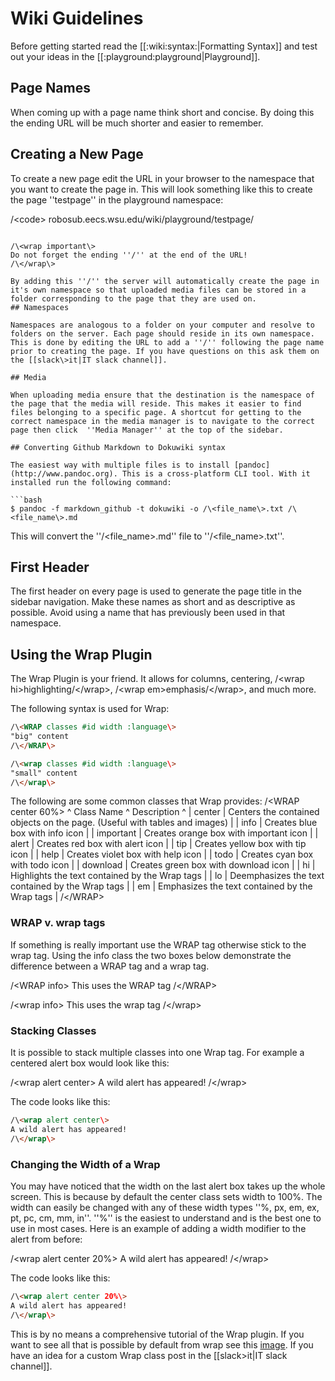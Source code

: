# Wiki Guidelines

Before getting started read the [[:wiki:syntax:|Formatting Syntax]] and test out your ideas in the [[:playground:playground|Playground]].
## Page Names

When coming up with a page name think short and concise. By doing this the ending URL will be much shorter and easier to remember.

## Creating a New Page

To create a new page edit the URL in your browser to the namespace that you want to create the page in. This will look something like this to create the page ''testpage'' in the playground namespace:

/\<code\>
robosub.eecs.wsu.edu/wiki/playground/testpage/
```

/\<wrap important\>
Do not forget the ending ''/'' at the end of the URL!
/\</wrap\>

By adding this ''/'' the server will automatically create the page in it's own namespace so that uploaded media files can be stored in a folder corresponding to the page that they are used on.
## Namespaces

Namespaces are analogous to a folder on your computer and resolve to folders on the server. Each page should reside in its own namespace. This is done by editing the URL to add a ''/'' following the page name prior to creating the page. If you have questions on this ask them on the [[slack\>it|IT slack channel]].

## Media

When uploading media ensure that the destination is the namespace of the page that the media will reside. This makes it easier to find files belonging to a specific page. A shortcut for getting to the correct namespace in the media manager is to navigate to the correct page then click  ''Media Manager'' at the top of the sidebar.

## Converting Github Markdown to Dokuwiki syntax

The easiest way with multiple files is to install [pandoc](http://www.pandoc.org). This is a cross-platform CLI tool. With it installed run the following command:

```bash
$ pandoc -f markdown_github -t dokuwiki -o /\<file_name\>.txt /\<file_name\>.md
```

This will convert the ''/\<file_name\>.md'' file to ''/\<file_name\>.txt''.

## First Header

The first header on every page is used to generate the page title in the sidebar navigation. Make these names as short and as descriptive as possible. Avoid using a name that has previously been used in that namespace.

## Using the Wrap Plugin
The Wrap Plugin is your friend. It allows for columns, centering, /\<wrap hi\>highlighting/\</wrap\>, /\<wrap em\>emphasis/\</wrap\>, and much more.

The following syntax is used for Wrap:

```html
/\<WRAP classes #id width :language\>
"big" content
/\</WRAP\>

/\<wrap classes #id width :language\>
"small" content
/\</wrap\>
```

The following are some common classes that Wrap provides:
/\<WRAP center 60%\>
^ Class Name  ^ Description                                                                 ^
| center      | Centers the contained objects on the page. (Useful with tables and images)  |
| info        | Creates blue box with info icon                                             |
| important   | Creates orange box with important icon                                      |
| alert       | Creates red box with alert icon                                             |
| tip         | Creates yellow box with tip icon                                            |
| help        | Creates violet box with help icon                                           |
| todo        | Creates cyan box with todo icon                                             |
| download    | Creates green box with download icon                                        |
| hi          | Highlights the text contained by the Wrap tags                              |
| lo          | Deemphasizes the text contained by the Wrap tags                            |
| em          | Emphasizes the text contained by the Wrap tags                              |
/\</WRAP\>

### WRAP v. wrap tags

If something is really important use the WRAP tag otherwise stick to the wrap tag. Using the info class the two boxes below demonstrate the difference between a WRAP tag and a wrap tag.

/\<WRAP info\>
This uses the WRAP tag
/\</WRAP\>

/\<wrap info\>
This uses the wrap tag
/\</wrap\>

### Stacking Classes

It is possible to stack multiple classes into one Wrap tag. For example a centered alert box would look like this:

/\<wrap alert center\>
A wild alert has appeared!
/\</wrap\>

The code looks like this:

```html
/\<wrap alert center\>
A wild alert has appeared!
/\</wrap\>
```

### Changing the Width of a Wrap

You may have noticed that the width on the last alert box takes up the whole screen. This is because by default the center class sets width to 100%. The width can easily be changed with any of these width types ''%, px, em, ex, pt, pc, cm, mm, in''. ''%'' is the easiest to understand and is the best one to use in most cases. Here is an example of adding a width modifier to the alert from before:

/\<wrap alert center 20%\>
A wild alert has appeared!
/\</wrap\>

The code looks like this:

```html
/\<wrap alert center 20%\>
A wild alert has appeared!
/\</wrap\>
```

This is by no means a comprehensive tutorial of the Wrap plugin. If you want to see all that is possible by default from wrap see this [image](https://www.dokuwiki.org/_media/plugin:wrap_plugin_example9.png). If you have an idea for a custom Wrap class post in the [[slack\>it|IT slack channel]].